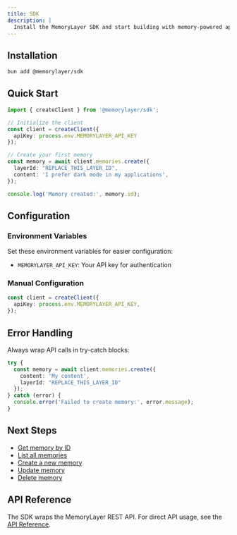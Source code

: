 ```yaml
---
title: SDK
description: |
  Install the MemoryLayer SDK and start building with memory-powered applications.
---
```


## Installation

```bash
bun add @memorylayer/sdk
```

## Quick Start

```typescript
import { createClient } from '@memorylayer/sdk';

// Initialize the client
const client = createClient({
  apiKey: process.env.MEMORYLAYER_API_KEY
});

// Create your first memory
const memory = await client.memories.create({
  layerId: "REPLACE_THIS_LAYER_ID",
  content: 'I prefer dark mode in my applications',
});

console.log('Memory created:', memory.id);
```

## Configuration

### Environment Variables

Set these environment variables for easier configuration:

- `MEMORYLAYER_API_KEY`: Your API key for authentication

### Manual Configuration

```typescript
const client = createClient({
  apiKey: process.env.MEMORYLAYER_API_KEY,
});
```

## Error Handling

Always wrap API calls in try-catch blocks:

```typescript
try {
  const memory = await client.memories.create({
    content: 'My content',
    layerId: "REPLACE_THIS_LAYER_ID"
  });
} catch (error) {
  console.error('Failed to create memory:', error.message);
}
```

## Next Steps

- [Get memory by ID](/docs/sdk/get-memory)
- [List all memories](/docs/sdk/list-memories)
- [Create a new memory](/docs/sdk/create-memory)
- [Update memory](/docs/sdk/update-memory)
- [Delete memory](/docs/sdk/delete-memory)

## API Reference

The SDK wraps the MemoryLayer REST API. For direct API usage, see the [API Reference](/docs/api). 